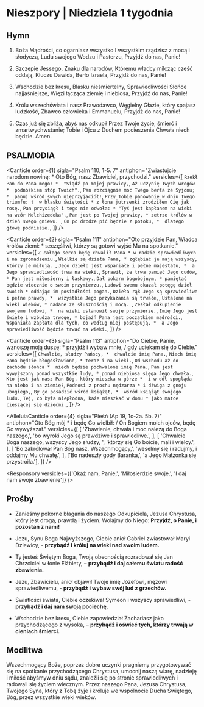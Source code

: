 # Nieszpory | Niedziela 1 tygodnia

<OpeningVersicle />

## Hymn

1. Boża Mądrości, co ogarniasz wszystko
   I wszystkim rządzisz z mocą i słodyczą,
   Ludu swojego Wodzu i Pasterzu,
   Przyjdź do nas, Panie!

2. Szczepie Jessego, Znaku dla narodów,
   Któremu władcy milcząc cześć oddają,
   Kluczu Dawida, Berło Izraela,
   Przyjdź do nas, Panie!

3. Wschodzie bez kresu, Blasku nieśmiertelny,
   Sprawiedliwości Słońce najjaśniejsze,
   Więzi łącząca ziemię i niebiosa,
   Przyjdź do nas, Panie!

4. Królu wszechświata i nasz Prawodawco,
   Węgielny Głazie, który spajasz ludzkość,
   Zbawco człowieka i Emmanuelu,
   Przyjdź do nas, Panie!

5. Czas już się zbliża, abyś nas odkupił
   Przez Twoje życie, śmierć i zmartwychwstanie;
   Tobie i Ojcu z Duchem pocieszenia
   Chwała niech będzie. Amen.

## PSALMODIA

<Canticle
  order={1}
  sigla="Psalm 110, 1-5. 7"
  antiphon="Zwiastujcie narodom nowinę: * Oto Bóg, nasz Zbawiciel, przychodzi."
  versicles={[
    `Rzekł Pan do Pana mego: * 
"Siądź po mojej prawicy,`,
    `Aż uczynię Twych wrogów * 
podnóżkiem stóp Twoich".`,
    `Pan rozciągnie moc Twego berła ze Syjonu; * 
panuj wśród swych nieprzyjaciół!`,
    `Przy Tobie panowanie w dniu Twego triumfu: † 
w blasku świętości *
z łona jutrzenki zrodziłem Cię jak rosę.`,
    `Pan przysiągł i tego nie odwoła: *
"Tyś jest kapłanem na wieki na wzór Melchizedeka".`,
    `Pan jest po Twojej prawicy, *
zetrze królów w dzień swego gniewu. `,
    `On po drodze pić będzie z potoku, * 
dlatego głowę podniesie.`,
  ]}
/>

<Canticle
  order={2}
  sigla="Psalm 111"
  antiphon="Oto przyjdzie Pan, Władca królów ziemi: * szczęśliwi, którzy są gotowi wyjść Mu na spotkanie."
  versicles={[
    `Z całego serca będę chwalił Pana *
w radzie sprawiedliwych i na zgromadzeniu.`,
    `Wielkie są dzieła Pana, *
zgłębiać je mają wszyscy, którzy je miłują. `,
    `Jego dzieło jest wspaniałe i pełne majestatu, * 
a Jego sprawiedliwość trwa na wieki.`,
    `Sprawił, że trwa pamięć Jego cudów, *
Pan jest miłosierny i łaskawy.`,
    `Dał pokarm bogobojnym, *
pamiętać będzie wiecznie o swoim przymierzu.`,
    `Ludowi swemu okazał potęgę dzieł swoich *
oddając im posiadłości pogan.`,
    `Dzieła rąk Jego są sprawiedliwe i pełne prawdy, * 
wszystkie Jego przykazania są trwałe,`,
    `Ustalone na wieki wieków, *
nadane ze słusznością i mocą. `,
    `Zesłał odkupienie swojemu ludowi, * 
na wieki ustanowił swoje przymierze.`,
    `Imię Jego jest święte i wzbudza trwogę, *
bojaźń Pana jest początkiem mądrości.`,
    `Wspaniała zapłata dla tych, co według niej postępują, * 
a Jego sprawiedliwość będzie trwać na wieki.`,
  ]}
/>

<Canticle
  order={3}
  sigla="Psalm 113"
  antiphon="Do Ciebie, Panie, wznoszę moją duszę: * przyjdź i wybaw mnie, / gdy uciekam się do Ciebie."
  versicles={[
    `Chwalcie, słudzy Pańscy, * 
chwalcie imię Pana.`,
    `Niech imię Pana będzie błogosławione, *
teraz i na wieki.`,
    `Od wschodu aż do zachodu słońca * 
niech będzie pochwalone imię Pana.`,
    `Pan jest wywyższony ponad wszystkie ludy, *
ponad niebiosa sięga Jego chwała.`,
    `Kto jest jak nasz Pan Bóg, który mieszka w górze * 
i w dół spogląda na niebo i na ziemię?`,
    `Podnosi z prochu nędzarza *
i dźwiga z gnoju ubogiego,`,
    `By go posadzić wśród książąt, * 
wśród książąt swojego ludu.`,
    `Tej, co była niepłodna, każe mieszkać w domu *
jako matce cieszącej się dziećmi.`,
  ]}
/>

<AlleluiaCanticle
  order={4}
  sigla="Pieśń (Ap 19, 1c-2a. 5b. 7)"
  antiphon="Oto Bóg mój * i będę Go wielbił: / On Bogiem moich ojców, będę Go wywyższał."
  versicles={[
    [
      'Zbawienie, chwała i moc należą do Boga naszego,',
      'bo wyroki Jego są prawdziwe i sprawiedliwe.',
    ],
    [
      'Chwalcie Boga naszego, wszyscy Jego słudzy, ',
      'którzy się Go boicie, mali i wielcy.',
    ],
    [
      'Bo zakrólował Pan Bóg nasz, Wszechmogący,',
      'weselmy się i radujmy, i oddajmy Mu chwałę.',
    ],
    ['Bo nadeszły gody Baranka,', 'a Jego Małżonka się przystroiła.'],
  ]}
/>

<Passage sigla="Flp 4, 4-5" passage="Radujcie się zawsze w Panu; jeszcze raz powtarzam: radujcie się! Niech będzie znana wszystkim ludziom wasza wyrozumiała łagodność: Pan jest blisko!" />

<Responsory versicles={['Okaż nam, Panie,', 'Miłosierdzie swoje.', 'I daj nam swoje zbawienie']} />

<Magnificat antiphon="Duch Święty zstąpi na Ciebie, Maryjo, * nie lękaj się, / bo w Twoim łonie zamieszka Syn Boży, / alleluja." />

## Prośby

- Zanieśmy pokorne błagania do naszego Odkupiciela, Jezusa Chrystusa, który jest drogą, prawdą i życiem. Wołajmy do Niego: **Przyjdź, o Panie, i pozostań z nami!**

- Jezu, Synu Boga Najwyższego, Ciebie anioł Gabriel zwiastował Maryi Dziewicy, - **przybądź i króluj na wieki nad swoim ludem.**

- Ty jesteś Świętym Boga, Twoją obecnością rozradował się Jan Chrzciciel w łonie Elżbiety, – **przybądź i daj całemu światu radość zbawienia.**

- Jezu, Zbawicielu, anioł objawił Twoje imię Józefowi, mężowi sprawiedliwemu, - **przybądź i wybaw swój lud z grzechów.**

- Światłości świata, Ciebie oczekiwał Symeon i wszyscy sprawiedliwi, - **przybądź i daj nam swoją pociechę.**

- Wschodzie bez kresu, Ciebie zapowiedział Zachariasz jako przychodzącego z wysoka, – **przybądź i oświeć tych, którzy trwają w cieniach śmierci.**


<CustomIntercessions />

<KyrieEleison />

<LordsPrayer />

## Modlitwa

Wszechmogący Boże, poprzez dobre uczynki pragniemy przygotowywać się na spotkanie przychodzącego Chrystusa, umocnij naszą wiarę, nadzieję i miłość abyśmyw dniu sądu, znaleźli się po stronie sprawiedliwych i radowali się życiem wiecznym. Przez naszego Pana, Jezusa Chrystusa, Twojego Syna, który z Tobą żyje i króluje we wspólnocie Ducha Świętego, Bóg, przez wszystkie wieki wieków. 

<Amen />

<BlessingAndConcludingVersicle  />

<SalveRegina />

